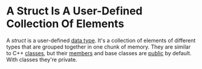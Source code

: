 # A Struct Is A User-Defined Collection Of Elements

A _struct_ is a user-defined [data type](/what-is-a-data-type).
It's a collection of elements of different types that are grouped 
together in one chunk of memory. They are similar to C++ 
[classes](/what-is-a-class),
but their [members](/what-are-class-members) and base classes 
are [public](/public-and-private-class-members) by default. With 
classes they're private.